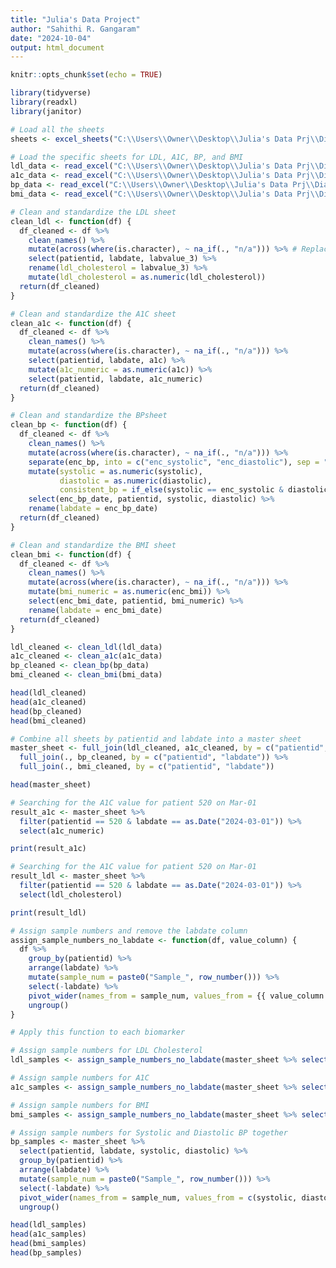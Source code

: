 ---
title: "Julia's Data Project"
author: "Sahithi R. Gangaram"
date: "2024-10-04"
output: html_document
---

```{r setup, include=FALSE}
knitr::opts_chunk$set(echo = TRUE)
```

```{r}
library(tidyverse)
library(readxl)
library(janitor)

```


```{r, cleaning}

# Load all the sheets
sheets <- excel_sheets("C:\\Users\\Owner\\Desktop\\Julia's Data Prj\\Diabetic Patients Data for August 2023 to 2024 v3 (1).xlsx")

# Load the specific sheets for LDL, A1C, BP, and BMI
ldl_data <- read_excel("C:\\Users\\Owner\\Desktop\\Julia's Data Prj\\Diabetic Patients Data for August 2023 to 2024 v3 (1).xlsx", sheet = "LDL")
a1c_data <- read_excel("C:\\Users\\Owner\\Desktop\\Julia's Data Prj\\Diabetic Patients Data for August 2023 to 2024 v3 (1).xlsx", sheet = "A1C")
bp_data <- read_excel("C:\\Users\\Owner\\Desktop\\Julia's Data Prj\\Diabetic Patients Data for August 2023 to 2024 v3 (1).xlsx", sheet = "BP")
bmi_data <- read_excel("C:\\Users\\Owner\\Desktop\\Julia's Data Prj\\Diabetic Patients Data for August 2023 to 2024 v3 (1).xlsx", sheet = "BMI")

# Clean and standardize the LDL sheet
clean_ldl <- function(df) {
  df_cleaned <- df %>%
    clean_names() %>% 
    mutate(across(where(is.character), ~ na_if(., "n/a"))) %>% # Replace 'n/a' with NA
    select(patientid, labdate, labvalue_3) %>% 
    rename(ldl_cholesterol = labvalue_3) %>% 
    mutate(ldl_cholesterol = as.numeric(ldl_cholesterol)) 
  return(df_cleaned)
}

# Clean and standardize the A1C sheet
clean_a1c <- function(df) {
  df_cleaned <- df %>%
    clean_names() %>%
    mutate(across(where(is.character), ~ na_if(., "n/a"))) %>%
    select(patientid, labdate, a1c) %>% 
    mutate(a1c_numeric = as.numeric(a1c)) %>% 
    select(patientid, labdate, a1c_numeric) 
  return(df_cleaned)
}

# Clean and standardize the BPsheet
clean_bp <- function(df) {
  df_cleaned <- df %>%
    clean_names() %>%
    mutate(across(where(is.character), ~ na_if(., "n/a"))) %>%
    separate(enc_bp, into = c("enc_systolic", "enc_diastolic"), sep = "/", convert = TRUE, remove = FALSE) %>%
    mutate(systolic = as.numeric(systolic),
           diastolic = as.numeric(diastolic),
           consistent_bp = if_else(systolic == enc_systolic & diastolic == enc_diastolic, TRUE, FALSE)) %>%
    select(enc_bp_date, patientid, systolic, diastolic) %>% 
    rename(labdate = enc_bp_date) 
  return(df_cleaned)
}

# Clean and standardize the BMI sheet
clean_bmi <- function(df) {
  df_cleaned <- df %>%
    clean_names() %>%
    mutate(across(where(is.character), ~ na_if(., "n/a"))) %>%
    mutate(bmi_numeric = as.numeric(enc_bmi)) %>%
    select(enc_bmi_date, patientid, bmi_numeric) %>%
    rename(labdate = enc_bmi_date) 
  return(df_cleaned)
}

ldl_cleaned <- clean_ldl(ldl_data)
a1c_cleaned <- clean_a1c(a1c_data)
bp_cleaned <- clean_bp(bp_data)
bmi_cleaned <- clean_bmi(bmi_data)

head(ldl_cleaned)
head(a1c_cleaned)
head(bp_cleaned)
head(bmi_cleaned)

# Combine all sheets by patientid and labdate into a master sheet
master_sheet <- full_join(ldl_cleaned, a1c_cleaned, by = c("patientid", "labdate")) %>%
  full_join(., bp_cleaned, by = c("patientid", "labdate")) %>%
  full_join(., bmi_cleaned, by = c("patientid", "labdate"))

head(master_sheet)

```
```{r, example searching values for specific patients}
# Searching for the A1C value for patient 520 on Mar-01
result_a1c <- master_sheet %>%
  filter(patientid == 520 & labdate == as.Date("2024-03-01")) %>%
  select(a1c_numeric)

print(result_a1c)

# Searching for the A1C value for patient 520 on Mar-01
result_ldl <- master_sheet %>%
  filter(patientid == 520 & labdate == as.Date("2024-03-01")) %>%
  select(ldl_cholesterol)

print(result_ldl)
```
```{r, creating the sample tables}
# Assign sample numbers and remove the labdate column
assign_sample_numbers_no_labdate <- function(df, value_column) {
  df %>%
    group_by(patientid) %>%                 
    arrange(labdate) %>%                    
    mutate(sample_num = paste0("Sample_", row_number())) %>%  
    select(-labdate) %>%                    
    pivot_wider(names_from = sample_num, values_from = {{ value_column }}) %>% 
    ungroup()  
}

# Apply this function to each biomarker

# Assign sample numbers for LDL Cholesterol
ldl_samples <- assign_sample_numbers_no_labdate(master_sheet %>% select(patientid, labdate, ldl_cholesterol), ldl_cholesterol)

# Assign sample numbers for A1C
a1c_samples <- assign_sample_numbers_no_labdate(master_sheet %>% select(patientid, labdate, a1c_numeric), a1c_numeric)

# Assign sample numbers for BMI
bmi_samples <- assign_sample_numbers_no_labdate(master_sheet %>% select(patientid, labdate, bmi_numeric), bmi_numeric)

# Assign sample numbers for Systolic and Diastolic BP together
bp_samples <- master_sheet %>%
  select(patientid, labdate, systolic, diastolic) %>%
  group_by(patientid) %>%
  arrange(labdate) %>%
  mutate(sample_num = paste0("Sample_", row_number())) %>%
  select(-labdate) %>%                    
  pivot_wider(names_from = sample_num, values_from = c(systolic, diastolic)) %>%
  ungroup()

head(ldl_samples)
head(a1c_samples)
head(bmi_samples)
head(bp_samples)

```

